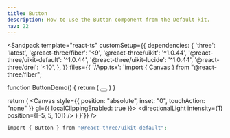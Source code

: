 ```yaml
---
title: Button
description: How to use the Button component from the Default kit.
nav: 22
---
```


<Sandpack
  template="react-ts"
  customSetup={{
    dependencies: {
      'three': 'latest',
      '@react-three/fiber': '<9',
      '@react-three/uikit': '^1.0.44',
      '@react-three/uikit-default': '^1.0.44',
      '@react-three/uikit-lucide': '^1.0.44',
      '@react-three/drei': '<10',
    },
  }}
  files={{
    '/App.tsx': `import { Canvas } from "@react-three/fiber";

function ButtonDemo() {
  return (
    <Button variant="outline" size="icon">
      <ChevronRight width={16} height={16} />
    </Button>
  )
}

  return (
    <Canvas style={{ position: "absolute", inset: "0", touchAction: "none" }} gl={{ localClippingEnabled: true }}>
      <ambientLight intensity={0.5} />
      <directionalLight intensity={1} position={[-5, 5, 10]} />
      <Fullscreen
        overflow="scroll"
        flexDirection="column"
        alignItems="center"
        padding={32}
        backgroundColor={colors.background}
      >
        <ButtonDemo />
      </Fullscreen>
    </Canvas>
  )
}`}}
/>

```bash
import { Button } from "@react-three/uikit-default";
```